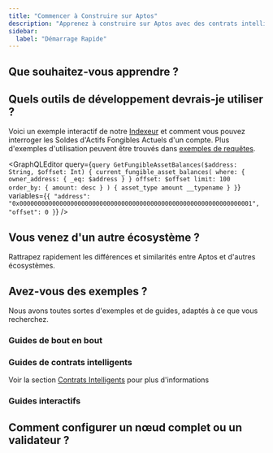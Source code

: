 ```yaml
---
title: "Commencer à Construire sur Aptos"
description: "Apprenez à construire sur Aptos avec des contrats intelligents, des requêtes d'indexeur, des SDKs, des APIs et des ressources complètes pour développeurs"
sidebar:
  label: "Démarrage Rapide"
---
```




## Que souhaitez-vous apprendre ?

<CardGrid>
  <LinkCard href="/build/smart-contracts" title="Contrats Intelligents" description="Apprenez à écrire des contrats intelligents sur Aptos avec le langage de programmation Move." />

  <LinkCard href="/build/indexer" title="Interroger des Données" description="Utilisez l'Indexeur Aptos pour interroger efficacement les données on-chain." />

  <LinkCard href="/network/blockchain/blockchain-deep-dive" title="Infrastructure Blockchain" description="Découvrez les différents composants de l'infrastructure blockchain d'Aptos." />
</CardGrid>

## Quels outils de développement devrais-je utiliser ?

<CardGrid>
  <LinkCard href="/build/sdks" title="SDKs" description="Utilisez nos SDKs TypeScript, Python, Rust et autres pour soumettre des transactions et lire des données on-chain." />

  <LinkCard href="/build/indexer" title="Indexeur" description="Interrogez des données on-chain comme les soldes de compte, les transactions historiques, les NFTs par compte, et plus encore." />

  <LinkCard href="/build/cli" title="CLI" description="Compilez et profilez des contrats intelligents Move, exécutez un réseau local, et plus avec la CLI Aptos." />
</CardGrid>

Voici un exemple interactif de notre [Indexeur](/build/indexer) et comment vous pouvez interroger les Soldes d'Actifs Fongibles Actuels d'un compte. Plus d'exemples d'utilisation peuvent être trouvés dans [exemples de requêtes](/build/indexer/indexer-api/fungible-asset-balances).

<GraphQLEditor
  query={`query GetFungibleAssetBalances($address: String, $offset: Int) {
  current_fungible_asset_balances(
    where: { owner_address: { _eq: $address } }
    offset: $offset
    limit: 100
    order_by: { amount: desc }
  ) {
    asset_type
    amount
    __typename
  }
}`}
  variables={`{
  "address": "0x0000000000000000000000000000000000000000000000000000000000000001",
  "offset": 0
}`}
/>

## Vous venez d'un autre écosystème ?

Rattrapez rapidement les différences et similarités entre Aptos et d'autres écosystèmes.

<CardGrid>
  <LinkCard href="/build/get-started/ethereum-cheatsheet" title="Aide-mémoire Ethereum / EVM vers Aptos" />

  <LinkCard href="/build/get-started/solana-cheatsheet" title="Aide-mémoire Solana / SVM vers Aptos" />

  <LinkCard href="/network/blockchain/move#comparison-to-other-vms" title="Comparaison de VM" />
</CardGrid>

## Avez-vous des exemples ?

Nous avons toutes sortes d'exemples et de guides, adaptés à ce que vous recherchez.

### Guides de bout en bout

<CardGrid>
  <LinkCard href="/build/guides/first-transaction" title="Votre Première Transaction" description="Ce tutoriel décrit comment générer et soumettre des transactions à la blockchain Aptos, et vérifier ces transactions soumises." />

  <LinkCard href="/build/guides/your-first-nft" title="Votre Premier NFT" description="Ce tutoriel décrit comment créer et transférer des actifs numériques (NFTs) sur la blockchain Aptos." />

  <LinkCard href="/build/guides/first-fungible-asset" title="Votre Premier Actif Fongible" description="Ce tutoriel présente comment vous pouvez compiler, déployer et frapper votre propre actif fongible (FA), nommé FACoin." />
</CardGrid>

### Guides de contrats intelligents

Voir la section [Contrats Intelligents](/build/smart-contracts) pour plus d'informations

<CardGrid>
  <LinkCard href="/build/guides/build-e2e-dapp/1-create-smart-contract" title="Créer un Contrat Intelligent" description="Ceci est le premier chapitre du tutoriel sur la construction d'une dapp de bout en bout sur Aptos." />

  <LinkCard href="https://github.com/aptos-labs/aptos-core/tree/main/aptos-move/move-examples" title="Exemples Aptos Move" description="Plus de 30 exemples sur le développement Move sur Aptos" target="_blank" />

  <LinkCard href="https://github.com/aptos-labs/aptos-core/tree/main/aptos-move/move-examples/move-tutorial" title="Tutoriel Move" description="Couvre les bases de la programmation avec Move" target="_blank" />
</CardGrid>

### Guides interactifs

<CardGrid>
  <LinkCard href="https://learn.aptoslabs.com/en/workshops" title="Aptos Learn" description="Guides de base et avancés" target="_blank" />

  <LinkCard href="https://movespiders.com" title="Move Spiders" description="Apprenez Move avec une mascotte araignée amicale par Move Spiders" target="_blank" />

  <LinkCard href="https://www.aptosshores.com" title="Aptos Shores" description="Apprenez Move avec Aptos Shores" target="_blank" />
</CardGrid>

## Comment configurer un nœud complet ou un validateur ?

<CardGrid>
  <LinkCard href="/network/nodes/full-node" title="Configurer un nœud complet" />

  <LinkCard href="/network/nodes/validator-node" title="Configurer un validateur" />
</CardGrid>
